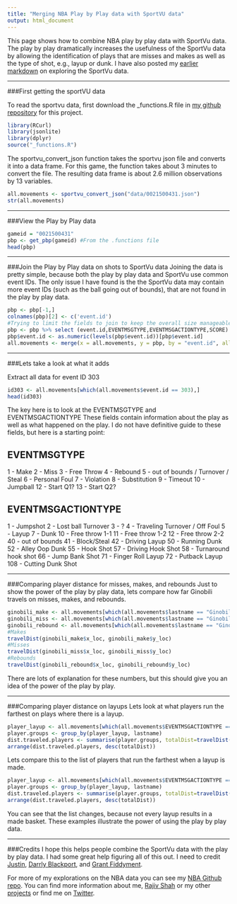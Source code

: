 ```yaml
---
title: "Merging NBA Play by Play data with SportVU data"
output: html_document
---
```


This page shows how to combine NBA play by play data with SportVu data. The play by play dramatically increases the usefulness of the SportVu data by allowing the identification of plays that are misses and makes as well as the type of shot, e.g., layup or dunk.
I have also posted my [earlier markdown](http://projects.rajivshah.com/sportvu/EDA_NBA_SportVu.html) on exploring the SportVu data.

***
###First getting the sportVU data

To read the sportvu data, first download the _functions.R file in [my github repository](https://github.com/rajshah4/NBA_SportVu) for this project.

```r
library(RCurl)
library(jsonlite)
library(dplyr)
source("_functions.R")
```

The sportvu_convert_json function takes the sportvu json file and converts it into a data frame. For this game, the function takes about 3 minutes to convert the file. The resulting data frame is about 2.6 million observations by 13 variables.

```r
all.movements <- sportvu_convert_json("data/0021500431.json")
str(all.movements)
```
***
###View the Play by Play data
```r
gameid = "0021500431"
pbp <- get_pbp(gameid) #From the .functions file
head(pbp)
```
***
###Join the Play by Play data on shots to SportVu data
Joining the data is pretty simple, because both the play by play data and SportVu use common event IDs.  The only issue I have found is the the SportVu data may contain more event IDs (such as the ball going out of bounds), that are not found in the play by play data.
```r
pbp <- pbp[-1,]
colnames(pbp)[2] <- c('event.id')
#Trying to limit the fields to join to keep the overall size manageable
pbp <- pbp %>% select (event.id,EVENTMSGTYPE,EVENTMSGACTIONTYPE,SCORE)
pbp$event.id <- as.numeric(levels(pbp$event.id))[pbp$event.id]
all.movements <- merge(x = all.movements, y = pbp, by = "event.id", all.x = TRUE)
```
***
###Lets take a look at what it adds

Extract all data for event ID 303
```r
id303 <- all.movements[which(all.movements$event.id == 303),]
head(id303)
```
The key here is to look at the EVENTMSGTYPE and EVENTMSGACTIONTYPE
These fields contain information about the play as well as what happened on the play.
I do not have definitive guide to these fields, but here is a starting point:

EVENTMSGTYPE
---
1 - Make
2 - Miss
3 - Free Throw
4 - Rebound
5 - out of bounds / Turnover / Steal
6 - Personal Foul
7 - Violation
8 - Substitution
9 - Timeout
10 - Jumpball
12 - Start Q1?
13 - Start Q2?

EVENTMSGACTIONTYPE
---
1 - Jumpshot
2 - Lost ball Turnover
3 - ?
4 - Traveling Turnover / Off Foul
5 - Layup
7 - Dunk
10 - Free throw 1-1
11 - Free throw 1-2
12 - Free throw 2-2
40 - out of bounds
41 - Block/Steal
42 - Driving Layup
50 - Running Dunk
52 - Alley Oop Dunk
55 - Hook Shot
57 - Driving Hook Shot
58 - Turnaround hook shot
66 - Jump Bank Shot
71 - Finger Roll Layup
72 - Putback Layup
108 - Cutting Dunk Shot

***
###Comparing player distance for misses, makes, and rebounds
Just to show the power of the play by play data, lets compare how far Ginobili travels on misses, makes, and rebounds.

```r
ginobili_make <- all.movements[which(all.movements$lastname == "Ginobili" & all.movements$EVENTMSGTYPE == 1),]
ginobili_miss <- all.movements[which(all.movements$lastname == "Ginobili" & all.movements$EVENTMSGTYPE == 2),]
ginobili_rebound <- all.movements[which(all.movements$lastname == "Ginobili" & all.movements$EVENTMSGTYPE == 4),]
#Makes
travelDist(ginobili_make$x_loc, ginobili_make$y_loc)
#Misses
travelDist(ginobili_miss$x_loc, ginobili_miss$y_loc)
#Rebounds
travelDist(ginobili_rebound$x_loc, ginobili_rebound$y_loc)
```
There are lots of explanation for these numbers, but this should give you an idea of the power of the play by play.

***
###Comparing player distance on layups
Lets look at what players run the farthest on plays where there is a layup.
```r
player_layup <- all.movements[which(all.movements$EVENTMSGACTIONTYPE == 5),]
player.groups <- group_by(player_layup, lastname)
dist.traveled.players <- summarise(player.groups, totalDist=travelDist(x_loc, y_loc),playerid = max(player_id))
arrange(dist.traveled.players, desc(totalDist))
```

Lets compare this to the list of players that run the farthest when a layup is made.
```r
player_layup <- all.movements[which(all.movements$EVENTMSGACTIONTYPE == 5 & all.movements$EVENTMSGTYPE == 1),]
player.groups <- group_by(player_layup, lastname)
dist.traveled.players <- summarise(player.groups, totalDist=travelDist(x_loc, y_loc),playerid = max(player_id))
arrange(dist.traveled.players, desc(totalDist))
```
You can see that the list changes, because not every layup results in a made basket.
These examples illustrate the power of using the play by play data.

***
###Credits
I hope this helps people combine the SportVu data with the play by play data. I had some great help figuring all of this out. I need to credit [Justin](https://twitter.com/AcrossTheCourt), [Darrly Blackport](https://twitter.com/bballport), and [Grant Fiddyment](http://neurocoding.info/research/bball/).

For more of my explorations on the NBA data you can see my [NBA Github repo](https://github.com/rajshah4/NBA_SportVu). You can find more information about me, [Rajiv Shah](http://www.rajivshah.com) or my other [projects](http://projects.rajivshah.com) or find me on [Twitter](http://twitter.com/rajcs4).
